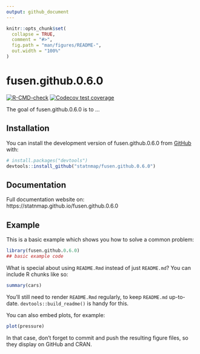 ```yaml
---
output: github_document
---
```


<!-- README.md is generated from README.Rmd. Please edit that file -->

```r
knitr::opts_chunk$set(
  collapse = TRUE,
  comment = "#>",
  fig.path = "man/figures/README-",
  out.width = "100%"
)
```

# fusen.github.0.6.0

<!-- badges: start -->
[![R-CMD-check](https://github.com/statnmap/fusen.github.0.6.0/actions/workflows/R-CMD-check.yaml/badge.svg)](https://github.com/statnmap/fusen.github.0.6.0/actions/workflows/R-CMD-check.yaml)
[![Codecov test coverage](https://codecov.io/gh/statnmap/fusen.github.0.6.0/branch/main/graph/badge.svg)](https://app.codecov.io/gh/statnmap/fusen.github.0.6.0?branch=main)
<!-- badges: end -->

The goal of fusen.github.0.6.0 is to ...

## Installation

You can install the development version of fusen.github.0.6.0 from [GitHub](https://github.com/) with:

``` r
# install.packages("devtools")
devtools::install_github("statnmap/fusen.github.0.6.0")
```

## Documentation

Full documentation website on: https://statnmap.github.io/fusen.github.0.6.0

## Example

This is a basic example which shows you how to solve a common problem:

```r
library(fusen.github.0.6.0)
## basic example code
```

What is special about using `README.Rmd` instead of just `README.md`? You can include R chunks like so:

```r
summary(cars)
```

You'll still need to render `README.Rmd` regularly, to keep `README.md` up-to-date. `devtools::build_readme()` is handy for this.

You can also embed plots, for example:

```r
plot(pressure)
```

In that case, don't forget to commit and push the resulting figure files, so they display on GitHub and CRAN.
